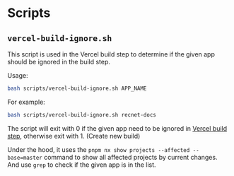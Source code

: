 # Scripts

## `vercel-build-ignore.sh`

This script is used in the Vercel build step to determine if the given app should be ignored in the build step.

Usage:

```sh
bash scripts/vercel-build-ignore.sh APP_NAME
```

For example:

```sh
bash scripts/vercel-build-ignore.sh recnet-docs
```

The script will exit with 0 if the given app need to be ignored in [Vercel build step](https://vercel.com/docs/projects/overview#ignored-build-step), otherwise exit with 1. (Create new build)

Under the hood, it uses the `pnpm nx show projects --affected --base=master` command to show all affected projects by current changes. And use `grep` to check if the given app is in the list.
